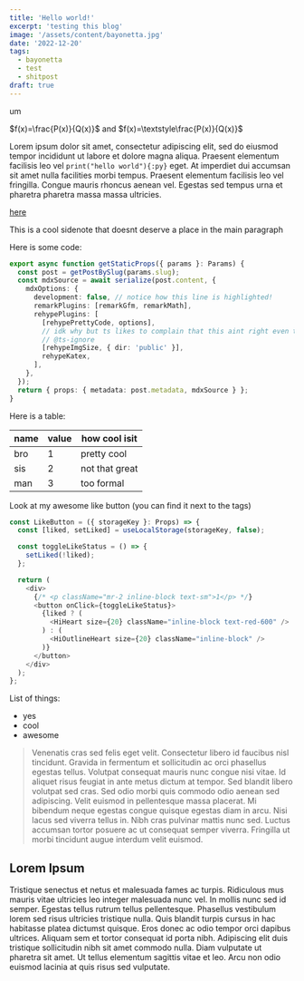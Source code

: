 ```yaml
---
title: 'Hello world!'
excerpt: 'testing this blog'
image: '/assets/content/bayonetta.jpg'
date: '2022-12-20'
tags:
  - bayonetta
  - test
  - shitpost
draft: true
---
```


um

$f(x)=\frac{P(x)}{Q(x)}$ and $f(x)=\textstyle\frac{P(x)}{Q(x)}$

Lorem ipsum dolor sit amet, consectetur adipiscing elit, sed do eiusmod tempor incididunt ut labore et dolore magna aliqua. Praesent elementum facilisis leo vel `print("hello world"){:py}`<Note title="*"/> eget. At imperdiet dui accumsan sit amet nulla facilities morbi tempus. Praesent elementum facilisis leo vel fringilla. Congue mauris rhoncus aenean vel. Egestas sed tempus urna et pharetra pharetra massa massa ultricies.

[here](https://stackoverflow.com/questions/37742099/how-do-you-align-text-with-svg-elements)

<Aside title="*">
  This is a cool sidenote that doesnt deserve a place in the main paragraph
</Aside>

Here is some code:

```ts {5}
export async function getStaticProps({ params }: Params) {
  const post = getPostBySlug(params.slug);
  const mdxSource = await serialize(post.content, {
    mdxOptions: {
      development: false, // notice how this line is highlighted!
      remarkPlugins: [remarkGfm, remarkMath],
      rehypePlugins: [
        [rehypePrettyCode, options],
        // idk why but ts likes to complain that this aint right even though it is
        // @ts-ignore
        [rehypeImgSize, { dir: 'public' }],
        rehypeKatex,
      ],
    },
  });
  return { props: { metadata: post.metadata, mdxSource } };
}
```

Here is a table:

| name | value | how cool isit  |
| ---- | ----- | -------------- |
| bro  | 1     | pretty cool    |
| sis  | 2     | not that great |
| man  | 3     | too formal     |

Look at my awesome like button (you can find it next to the tags)

```ts
const LikeButton = ({ storageKey }: Props) => {
  const [liked, setLiked] = useLocalStorage(storageKey, false);

  const toggleLikeStatus = () => {
    setLiked(!liked);
  };

  return (
    <div>
      {/* <p className="mr-2 inline-block text-sm">1</p> */}
      <button onClick={toggleLikeStatus}>
        {liked ? (
          <HiHeart size={20} className="inline-block text-red-600" />
        ) : (
          <HiOutlineHeart size={20} className="inline-block" />
        )}
      </button>
    </div>
  );
};
```

List of things:

- yes
- cool
- awesome

> Venenatis cras sed felis eget velit. Consectetur libero id faucibus nisl tincidunt. Gravida in fermentum et sollicitudin ac orci phasellus egestas tellus. Volutpat consequat mauris nunc congue nisi vitae. Id aliquet risus feugiat in ante metus dictum at tempor. Sed blandit libero volutpat sed cras. Sed odio morbi quis commodo odio aenean sed adipiscing. Velit euismod in pellentesque massa placerat. Mi bibendum neque egestas congue quisque egestas diam in arcu. Nisi lacus sed viverra tellus in. Nibh cras pulvinar mattis nunc sed. Luctus accumsan tortor posuere ac ut consequat semper viverra. Fringilla ut morbi tincidunt augue interdum velit euismod.

## Lorem Ipsum

Tristique senectus et netus et malesuada fames ac turpis. Ridiculous mus mauris vitae ultricies leo integer malesuada nunc vel. In mollis nunc sed id semper. Egestas tellus rutrum tellus pellentesque. Phasellus vestibulum lorem sed risus ultricies tristique nulla. Quis blandit turpis cursus in hac habitasse platea dictumst quisque. Eros donec ac odio tempor orci dapibus ultrices. Aliquam sem et tortor consequat id porta nibh. Adipiscing elit duis tristique sollicitudin nibh sit amet commodo nulla. Diam vulputate ut pharetra sit amet. Ut tellus elementum sagittis vitae et leo. Arcu non odio euismod lacinia at quis risus sed vulputate.
